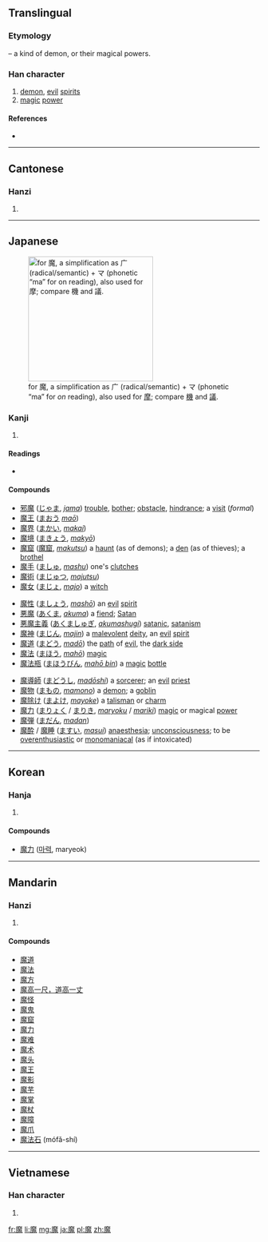 ==Translingual==
===Etymology===
{{Han compound|麻|鬼|t2=demon|ls=psc|c1=p|c2=s}} – a kind of demon, or their magical powers.

===Han character===
{{Han char|rn=194|rad=鬼|as=11|sn=21|four=0021<sub>3</sub>|canj=戈金竹山戈 (ICHUI), 戈木竹山戈 (IDHUI)}}

# [[demon]], [[evil]] [[spirits]]
# [[magic]] [[power]]

====References====
* {{Han ref|kx=1462.670|dkj=45906|dj=1997.020|hdz=74436.110|uh=9B54|ud=39764|bh=C55D|bd=50525}}

----

==Cantonese==

===Hanzi===
{{yue-hanzi|jyut=|y=mo1}}

# {{defn|lang=yue|sort=鬼11}}

----

==Japanese==
[[File:RYAKUJI ma.png|thumb|right|250px|{{w|Ryakuji}} for 魔, a {{w|phono-semantic}} simplification as 广 (radical/semantic) + マ (phonetic “ma” for ''on'' reading), also used for [[摩#Japanese|摩]]; compare [[機#Japanese|機]] and [[議#Japanese|議]].]]

===Kanji===
{{ja-kanji|grade=c|rs=鬼11}}

# {{defn|lang=ja|sort=鬼11}}

====Readings====
* {{ja-readings
| on=<!--
-->[[ま]] (''[[ma]]'')
| kun=<!--
-->
}}

====Compounds====
{{top3}}
* [[邪魔]] ([[じゃま]], ''[[jama]]'') [[trouble]], [[bother]]; [[obstacle]], [[hindrance]]; a [[visit]] (''formal'')
* [[魔王]] ([[まおう]] ''[[maō]]'')
* [[魔界]] ([[まかい]], ''[[makai]]'')
* [[魔境]] ([[まきょう]], ''[[makyō]]'')
* [[魔窟]] ([[魔窟]], ''[[makutsu]]'') a [[haunt]] (as of demons); a [[den]] (as of thieves); a [[brothel]]
* [[魔手]] ([[ましゅ]], ''[[mashu]]'') one's [[clutches]]
* [[魔術]] ([[まじゅつ]], ''[[majutsu]]'')
* [[魔女]] ([[まじょ]], ''[[majo]]'') a [[witch]]
{{mid3}}
* [[魔性]] ([[ましょう]], ''[[mashō]]'') an [[evil]] [[spirit]]
* [[悪魔]] ([[あくま]], ''[[akuma]]'') a [[fiend]]; [[Satan]]
* [[悪魔主義]] ([[あくましゅぎ]], ''[[akumashugi]]'') [[satanic]], [[satanism]]
* [[魔神]] ([[まじん]], ''[[majin]]'') a [[malevolent]] [[deity]], an [[evil]] [[spirit]]
* [[魔道]] ([[まどう]], ''[[madō]]'') the [[path]] of [[evil]], the [[dark side]]
* [[魔法]] ([[まほう]], ''[[mahō]]'') [[magic]]
* [[魔法瓶]] ([[まほうびん]], ''[[mahō bin]]'') a [[magic]] [[bottle]]
{{mid3}}
* [[魔導師]] ([[まどうし]], ''[[madōshi]]'') a [[sorcerer]]; an [[evil]] [[priest]]
* [[魔物]] ([[まもの]], ''[[mamono]]'') a [[demon]]; a [[goblin]]
* [[魔除け]] ([[まよけ]], ''[[mayoke]]'') a [[talisman]] or [[charm]]
* [[魔力]] ([[まりょく]] / [[まりき]], ''[[maryoku]]'' / ''[[mariki]]'') [[magic]] or magical [[power]]
* [[魔弾]] ([[まだん]], ''[[madan]]'')
* [[魔酔]] / [[魔睡]] ([[ますい]], ''[[masui]]'') [[anaesthesia]]; [[unconsciousness]]; to be [[overenthusiastic]] or [[monomaniacal]] (as if intoxicated)
{{bottom}}

----

==Korean==

===Hanja===
{{ko-hanja|hangeul=마|eumhun=|rv=ma|mr=ma|y=ma}}

# {{defn|lang=ko|sort=鬼11}}

====Compounds====
* [[魔力]] ([[마력]], maryeok)

----

==Mandarin==

===Hanzi===
{{cmn-hanzi|pin=[[mó]] ([[mo2]])|wg=mo<sup>2</sup>}}

# {{defn|lang=cmn|sort=鬼11}}

====Compounds====
* [[魔道]]
* [[魔法]]
* [[魔方]]
* [[魔高一尺，道高一丈]]
* [[魔怪]]
* [[魔鬼]]
* [[魔窟]]
* [[魔力]]
* [[魔难]]
* [[魔术]]
* [[魔头]]
* [[魔王]]
* [[魔影]]
* [[魔芋]]
* [[魔掌]]
* [[魔杖]]
* [[魔障]]
* [[魔爪]]
* [[魔法石]] (mófǎ-shí)

----

==Vietnamese==

===Han character===
{{vi-hantu|[[ma]]|rs=鬼11}}

# {{defn|lang=vi|sort=鬼11}}

[[fr:魔]]
[[li:魔]]
[[mg:魔]]
[[ja:魔]]
[[pl:魔]]
[[zh:魔]]